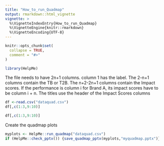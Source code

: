 ```yaml
---
title: "How_to_run_Quadmap"
output: rmarkdown::html_vignette
vignette: >
  %\VignetteIndexEntry{How_to_run_Quadmap}
  %\VignetteEngine{knitr::rmarkdown}
  %\VignetteEncoding{UTF-8}
---
```


```r
knitr::opts_chunk$set(
  collapse = TRUE,
  comment = "#>"
)
```

```r
library(HelpMe)
```

The file needs to have 2n+1 columns.
column 1 has the label.
The 2-n+1 columns contain the TB or T2B.
The n+2-2n+1 columns contain the Impact scores.
If the performance is column i for Brand A, its impact scores have to be column i + n.
The titles use the header of the Impact Scores columns


```r
df <-read.csv("dataquad.csv")
df[,c(1:3,9:10)]

```

```r
df[,c(1:3,9:10)]
```

Create the quadmap plots
```r
myplots <- HelpMe::run_quadmap("dataquad.csv")
if (HelpMe::check_pptx()) {save_quadmap_pptx(myplots,"myquadmap.pptx")}
```

